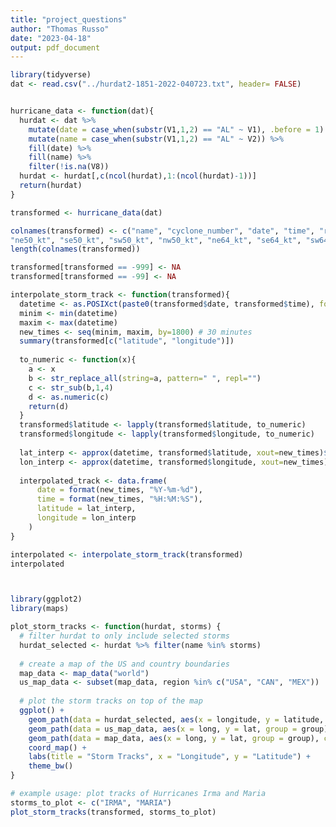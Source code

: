 ```yaml
---
title: "project_questions"
author: "Thomas Russo"
date: "2023-04-18"
output: pdf_document
---
```


```r
library(tidyverse)
dat <- read.csv("../hurdat2-1851-2022-040723.txt", header= FALSE)


hurricane_data <- function(dat){
  hurdat <- dat %>%
    mutate(date = case_when(substr(V1,1,2) == "AL" ~ V1), .before = 1) %>%
    mutate(name = case_when(substr(V1,1,2) == "AL" ~ V2)) %>%
    fill(date) %>%
    fill(name) %>%
    filter(!is.na(V8))
  hurdat <- hurdat[,c(ncol(hurdat),1:(ncol(hurdat)-1))]
  return(hurdat)
}

transformed <- hurricane_data(dat)

colnames(transformed) <- c("name", "cyclone_number", "date", "time", "record_identifier" , "status", "latitude", "longitude","max_sustained_wind(knots)", "min_pressure(milibars)", "ne34_kt", "se34_kt", "sw34_kt", "nw34_kt",
"ne50_kt", "se50_kt", "sw50_kt", "nw50_kt", "ne64_kt", "se64_kt", "sw64_kt","nw64_kt" ,"r_max_wind_(nmi)")
length(colnames(transformed))

transformed[transformed == -999] <- NA
transformed[transformed == -99] <- NA

interpolate_storm_track <- function(transformed){
  datetime <- as.POSIXct(paste0(transformed$date, transformed$time), format="%Y%m%d%H%M")
  minim <- min(datetime)
  maxim <- max(datetime)
  new_times <- seq(minim, maxim, by=1800) # 30 minutes
  summary(transformed[c("latitude", "longitude")])
  
  to_numeric <- function(x){
    a <- x
    b <- str_replace_all(string=a, pattern=" ", repl="")
    c <- str_sub(b,1,4)
    d <- as.numeric(c)
    return(d)
  }
  transformed$latitude <- lapply(transformed$latitude, to_numeric)
  transformed$longitude <- lapply(transformed$longitude, to_numeric)
  
  lat_interp <- approx(datetime, transformed$latitude, xout=new_times)$y
  lon_interp <- approx(datetime, transformed$longitude, xout=new_times)$y
  
  interpolated_track <- data.frame(
      date = format(new_times, "%Y-%m-%d"),
      time = format(new_times, "%H:%M:%S"),
      latitude = lat_interp,
      longitude = lon_interp
    )
}

interpolated <- interpolate_storm_track(transformed)
interpolated




```
```r

library(ggplot2)
library(maps)

plot_storm_tracks <- function(hurdat, storms) {
  # filter hurdat to only include selected storms
  hurdat_selected <- hurdat %>% filter(name %in% storms)
  
  # create a map of the US and country boundaries
  map_data <- map_data("world")
  us_map_data <- subset(map_data, region %in% c("USA", "CAN", "MEX"))
  
  # plot the storm tracks on top of the map
  ggplot() +
    geom_path(data = hurdat_selected, aes(x = longitude, y = latitude, group = name, color = name)) +
    geom_path(data = us_map_data, aes(x = long, y = lat, group = group), color = "grey50") +
    geom_path(data = map_data, aes(x = long, y = lat, group = group), color = "grey50") +
    coord_map() +
    labs(title = "Storm Tracks", x = "Longitude", y = "Latitude") +
    theme_bw()
}

# example usage: plot tracks of Hurricanes Irma and Maria
storms_to_plot <- c("IRMA", "MARIA")
plot_storm_tracks(transformed, storms_to_plot)
```


